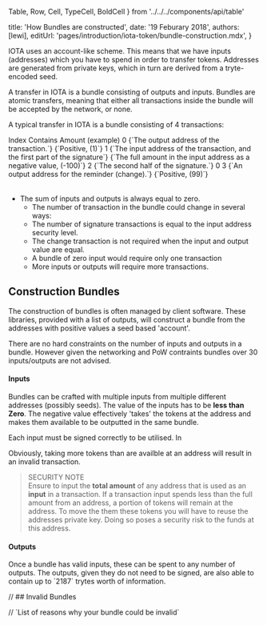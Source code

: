 
Table,
Row,
Cell,
TypeCell,
BoldCell
} from '../../../components/api/table'

title: 'How Bundles are constructed',
date: '19 Feburary 2018',
authors: [lewi],
editUrl: 'pages/introduction/iota-token/bundle-construction.mdx',
}


IOTA uses an account-like scheme. This means that we have inputs
(addresses) which you have to spend in order to transfer tokens.
Addresses are generated from private keys, which in turn are derived
from a tryte-encoded seed.

A transfer in IOTA is a bundle consisting of outputs and inputs.
Bundles are atomic transfers, meaning that either all transactions
inside the bundle will be accepted by the network, or none.

A typical transfer in IOTA is a bundle consisting of 4 transactions:

<Table>
  <Row>
    <BoldCell>Index</BoldCell>
    <BoldCell>Contains</BoldCell>
    <BoldCell>Amount (example)</BoldCell>
  </Row>
  <Row>
    <Cell>0</Cell>
    <Cell>{`The output address of the transaction.`}</Cell>
    <Cell>{`Positive, (1)`}</Cell>
  </Row>
  <Row>
    <Cell>1</Cell>
    <Cell>{`The input address of the transaction, and the first part of the signature`}</Cell>
    <Cell>{`The full amount in the input address as a negative value, (-100)`}</Cell>
  </Row>
  <Row>
    <Cell>2</Cell>
    <Cell>{`The second half of the signature.`}</Cell>
    <Cell>0</Cell>
  </Row>
  <Row>
    <Cell>3</Cell>
    <Cell>{`An output address for the reminder (change).`}</Cell>
    <Cell>{`Positive, (99)`}</Cell>
  </Row>
</Table>

* The sum of inputs and outputs is always equal to zero.
    * The number of transaction in the bundle could change in several ways:
    * The number of signature transactions is equal to the input address security level.
    * The change transaction is not required when the input and output value are equal.
    * A bundle of zero input would require only one transaction
    * More inputs or outputs will require more transactions.

## Construction Bundles

The construction of bundles is often managed by client software. These libraries,
provided with a list of outputs, will construct a bundle from the addresses with
positive values a seed based 'account'.

There are no hard constraints on the number of inputs and outputs in a bundle. However
given the networking and PoW contraints bundles over 30 inputs/outputs are not advised.

#### Inputs

Bundles can be crafted with multiple inputs from multiple different addresses (possibly seeds).
The value of the inputs has to be **less than Zero**. The negative value effectively
'takes' the tokens at the address and makes them available to be outputted in the same
bundle.

Each input must be signed correctly to be utilised. In

Obviously, taking more tokens than are availble at an address will result in an invalid
transaction.

> SECURITY NOTE <br /> Ensure to input the **total amount** of any address
> that is used as an **input** in a transaction. If a transaction input spends less than the
> full amount from an address, a portion of tokens will remain at the address.
> To move the them these tokens you will have to reuse the addresses private key.
> Doing so poses a security risk to the funds at this address.

#### Outputs

Once a bundle has valid inputs, these can be spent to any number of outputs. The outputs,
given they do not need to be signed, are also able to contain up to \`2187\` trytes worth
of information.

// ## Invalid Bundles

// \`List of reasons why your bundle could be invalid\`
